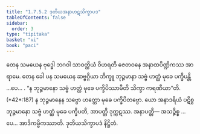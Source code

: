 ```yaml
---
title: "1.7.5.2 ဒုတိယအနာဟဋသိက္ခာပဒ"
tableOfContents: false
sidebar:
  order: 3
type: "tipitaka"
basket: "vi"
book: "paci"
---
```



<DynamicBreadcrumb />

<Division number="618" book="paci">

<Paragraph number="1894" book="paci">
တေန သမယေန ဗုဒ္ဓေါ ဘဂဝါ သာဝတ္ထိယံ ဝိဟရတိ ဇေတဝနေ အနာထပိဏ္ဍိကဿ အာရာမေ. တေန ခေါ ပန သမယေန ဆဗ္ဗဂ္ဂိယာ ဘိက္ခူ ဘုဉ္ဇမာနာ သဗ္ဗံ ဟတ္ထံ မုခေ ပက္ခိပန္တိ …ပေ… .
</Paragraph>

<Paragraph number="1895" book="paci">
<Emphasis>“န ဘုဉ္ဇမာနော သဗ္ဗံ ဟတ္ထံ မုခေ ပက္ခိပိဿာမီတိ သိက္ခာ ကရဏီယာ”</Emphasis>တိ. (*42*:<Emphasis>187</Emphasis>)
</Paragraph>

<Paragraph number="1896" book="paci">
န ဘုဉ္ဇမာနေန သဗ္ဗော ဟတ္ထော မုခေ ပက္ခိပိတဗ္ဗော. ယော အနာဒရိယံ ပဋိစ္စ ဘုဉ္ဇမာနော သဗ္ဗံ ဟတ္ထံ မုခေ ပက္ခိပတိ, အာပတ္တိ ဒုက္ကဋဿ.
</Paragraph>

<Paragraph number="1897" book="paci">
အနာပတ္တိ— အသဉ္စိစ္စ …ပေ… အာဒိကမ္မိကဿာတိ.

</Paragraph>
</Division>

<Paragraph number="1898" type="center" book="paci">
ဒုတိယသိက္ခာပဒံ နိဋ္ဌိတံ.
</Paragraph>
